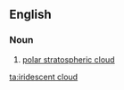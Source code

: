 ==English==

===Noun===
{{en-noun|head=[[iridescent]] [[cloud]]}}

# {{lb|en|meteorology}} [[polar stratospheric cloud]]

[[ta:iridescent cloud]]